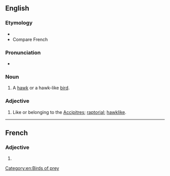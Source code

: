 ==English==

===Etymology===
* {{suffix|accipiter|ine|lang=en}}
* Compare French {{m|fr|accipitrin}}

===Pronunciation===
* {{a|US}} {{IPA|/æk.ˈsɪp.ə.tɹaɪn/|/æk.ˈsɪp.ə.tɹɪn/|lang=en}}

===Noun===
{{en-noun}}

# A [[hawk]] or a hawk-like [[bird]].

===Adjective===
{{en-adj}}

# {{lb|en|ornithology}} Like or belonging to the [[accipitres|Accipitres]]; [[raptorial]]; [[hawklike]].

[[Category:en:Birds of prey]]

----
==French==

===Adjective===
{{head|fr|adjective form}}

# {{feminine of|accipitrin|lang=fr}}
{{rfc-auto}}